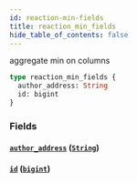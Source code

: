 ```yaml
---
id: reaction-min-fields
title: reaction_min_fields
hide_table_of_contents: false
---
```



aggregate min on columns

```graphql
type reaction_min_fields {
  author_address: String
  id: bigint
}
```


### Fields

#### [`author_address`](#) ([`String`](../scalars/string))




#### [`id`](#) ([`bigint`](../scalars/bigint))







